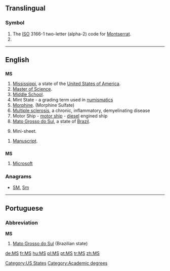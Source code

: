 {{also|Appendix:Variations of "ms"}}
==Translingual==

===Symbol===
{{infl|mul|symbol}}

# The [[ISO]] 3166-1 two-letter (alpha-2) code for [[Montserrat]].
# {{SI-unit-abbnp|mega|siemens|electrical conductance}}

----

==English==

==={{abbreviation}}===
'''MS'''

# [[Mississippi]], a state of the [[United States of America]].
# [[Master of Science]].
# [[middle school|Middle School]].
# Mint State - a grading term used in [[numismatics]]
# [[morphine|Morphine]].  (Morphine Sulfate)
# [[multiple sclerosis|Multiple sclerosis]], a chronic, inflammatory, demyelinating disease
# Motor Ship - [[motor ship]] - [[diesel]] engined ship
# [[Mato Grosso do Sul]], a state of [[Brazil]].
# {{philately}} Mini-sheet.
{{infl|en|abbreviation|g=s|p|MSS}}
# [[manuscript|Manuscript]].

==={{initialism}}===
'''MS'''

# [[Microsoft]]

===Anagrams===
* [[SM#English|SM]], [[Sm#English|Sm]]

[[Category:US States]]
[[Category:Academic degrees]]
----

==Portuguese==

===Abbreviation===
'''MS'''

# [[Mato Grosso do Sul]] (Brazilian state)

[[de:MS]]
[[fr:MS]]
[[hu:MS]]
[[pl:MS]]
[[pt:MS]]
[[tr:MS]]
[[zh:MS]]